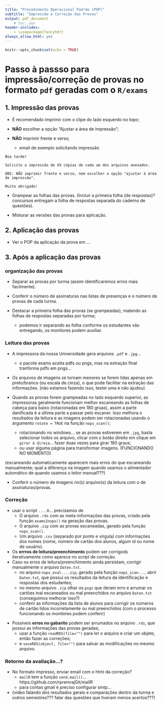 ```yaml
---
title: "Procedimento Operacional Padrão (POP)"
subtitle: "Impressão e Correção das Provas"
output: pdf_document
    # toc: yes
header-includes:
    - \usepackage{fancyhdr}
always_allow_html: yes
---
```

\addtolength{\headheight}{1.0cm}
\pagestyle{fancyplain} 
\lhead{\includegraphics[height=1.5cm]{apresentacoes/imagens/logoIME.png}}
\rhead{\includegraphics[height=1.5cm]{apresentacoes/imagens/logoEAD.png}}
<!-- \chead{UNIVERSIDADE FEDERAL DO RIO GRANDE DO SUL \\ -->
<!-- INSTITUTO DE MATEMÁTICA E ESTATÍSTICA \\ -->
<!-- DEPARTAMENTO DE ESTATÍSTICA \\ -->
<!-- \vspace{0.3cm} -->
<!-- MAT02219 - Probabilidade e Estatística - 2021/2 -->
<!-- } -->
\renewcommand{\headrulewidth}{0pt} 


```r
knitr::opts_chunk$set(echo = TRUE)
```

# Passo à passso para impressão/correção de provas no formato `pdf` geradas com o `R/exams`

## 1. Impressão das provas
* É recomendado imprimir com o clipe do lado esquerdo no topo;

* **NÃO** escolher a opção “Ajustar a área de impressão”;

* **NÃO** imprimir frente e verso;
    + email de exemplo solicitando impressão
    
```
Boa tarde!
 
Solicito a impressão de XX cópias de cada um dos arquivos anexados.
 
OBS: NÃO imprimir frente e verso, nem escolher a opção "ajustar à área de impressão".
 
Muito obrigado!
```

* Grampear as folhas das provas. (Incluir a primeira folha (de respostas)? concursos entregam a folha de respostas separada do caderno de questões).

* Misturar as versões das provas para aplicação.  


## 2. Aplicação das provas
* Ver o POP da aplicação da prova em ...   


## 3. Após a aplicação das provas
### organização das provas
* Separar as provas por turma (assim identificaremos erros mais facilmente).

* Conferir o número de assinaturas nas listas de presenças e o número de provas de cada turma.

* Destacar a primeira folha das provas (se grampeadas), matendo as folhas de respostas separadas por turma;
	+ podemos ir separando as folha conforme os estudantes vão entregando, os monitores podem auxiliar.

### Leitura das provas
* A impressora da nossa Universidade gera arquivos `.pdf` e `.jpg`...  
    + o pacote exams aceita pdfs ou pngs, mas na extração final tranforma pdfs em pngs... 

* Os arquivos de imagens se tornam menores se forem lidas apenas em preto/branco (ou escala de cinza), o que pode facilitar na extração das informações. (não estamos fazendo isso, testei uma e não ajudou)

* Quando as provas forem grampeadas no lado esquerdo superior, as impressoras geralmente funcionam melhor escaneando as folhas de cabeça para baixo (rotacionadas em 180 gruas), assim a parte danificada é a última parte a passar pelo escaner. Isso melhora o resultados da leitura e as imagens podem ser rotacionadas usando o argumento `rotate = TRUE` na função `nops_scan()`;  
    + rotacionando no windows... se as provas estiverem em `.jpg`, basta selecionar todos os arquivo, clicar com o botão direito em clique em `girar à direia`... fazer duas vezes para girar 180 graus;
  	+ ou usar alguma página para transformar imagens. (FUNCIONANDO NO MOMENTO)

(escaneando automaticamente aparecem mais erros do que escaneando manualmente; qual a diferença na imagem quando usamos o alimentador automático de quando usamos o leitor manual???)

* Conferir o número de imagens no(s) arquivo(s) da leitura com o de assinaturas/provas. 

### Correção 
* usar o script `....R`... precisamos de
	+ O arquivo `.rds` com as meta-informações das provas, criado pela função `exams2nops()` na geração das provas.
	+ O arquivo `.zip` com as provas escaneadas, gerado pela função `nops_scan()`.
	+ Um arquivo `.csv` (separado por ponto e vírgula) com informações dos nomes (nome, número de cartão dos alunos, algum id ou nome de usuário). 

* Os **errros de leitura/preenchimento** podem ser corrigods iterativamente como aparece no script de correção.
* Caso os erros de leitura/preenchimento ainda persistam, corrigir manualmente o arquivo `Daten.txt`. 
	+ no arquivo `nops_eval....zip`, gerado pela função `nops_scan...`, abrir `Daten.txt`, que possui os resultados da leitura da identificação e respostas dos estudantes;
	+ no mesmo arquivo `.zip` olhar os `pngs` que deram erro e arrumar os cartões mal escaneados ou mal preenchidos no arquivo `Daten.txt` (conseguimos melhorar isso?)
  + conferir as informações da lista de alunos para corrigir os números de cartão lidos incorretamente ou mal preenchidos (com o processo funcionando os monitores podem conferir)

<!-- maior resolucao menos problemas? -->

* Possíveis **erros no gabarito** podem ser arrumados no arquivo `.rds`, que possui as informações das provas geradas;
	+ usar a função `readRDS(file="")` para ler o arquivo e criar um objeto, então fazer as correções; 
	+ e `saveRDS(object, file="")` para salvar as modificações no mesmo arquivo.


### Retorno da avaliação...?
* No formato impresso, enviar email com o html da correção?
    + `mailR` tem a função `send.mail()`...  https://github.com/rpremrajGit/mailR 
    + para contas gmail é preciso configurar smtp...

* (video falando dos resultados gerais e comparações dentro da turma e outros semestres??? falar das questões que tiveram menos acertos???)

